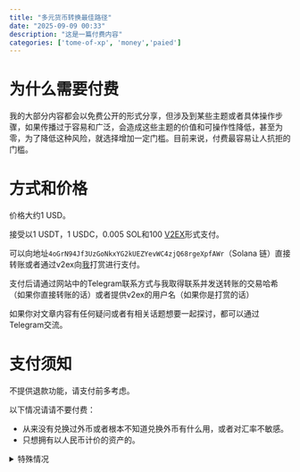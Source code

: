 ```yaml
---
title: "多元货币转换最佳路径"
date: "2025-09-09 00:33"
description: "这是一篇付费内容"
categories: ['tome-of-xp', 'money','paied']
---
```


# 为什么需要付费
我的大部分内容都会以免费公开的形式分享，但涉及到某些主题或者具体操作步骤，如果传播过于容易和广泛，会造成这些主题的价值和可操作性降低，甚至为零，为了降低这种风险，就选择增加一定门槛。目前来说，付费最容易让人抗拒的门槛。

# 方式和价格

价格大约1 USD。

接受以1 USDT，1 USDC，0.005 SOL和100 [V2EX](https://v2ex.com/solana/hodl)形式支付。

可以向地址`4oGrN94Jf3UzGoNkxYG2kUEZYevWC4zjQ68rgeXpfAWr`（Solana 链）直接转账或者通过v2ex向[我](https://fast.v2ex.com/member/Davic1)打赏进行支付。

支付后请通过网站中的Telegram联系方式与我取得联系并发送转账的交易哈希（如果你直接转账的话）或者提供v2ex的用户名（如果你是打赏的话）

如果你对文章内容有任何疑问或者有相关话题想要一起探讨，都可以通过Telegram交流。

# 支付须知

不提供退款功能，请支付前多考虑。


以下情况请请不要付费：

- 从来没有兑换过外币或者根本不知道兑换外币有什么用，或者对汇率不敏感。
- 只想拥有以人民币计价的资产的。

<details>
  <summary>特殊情况</summary>
  如果你经济困难，无法承担上述费用，但对内容又非常感兴趣，同样可以通过Telegram与我取得联系并说明情况，可以免费取得，但请不要随意转发。

  与支付用户不同的是，我不提供任何关于文章内容的其他交流。
</details>





